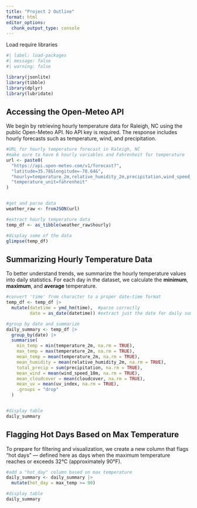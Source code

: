 ```yaml
---
title: "Project 2 Outline"
format: html
editor_options: 
  chunk_output_type: console
---
```


Load require libraries
```r
#| label: load-packages
#| message: false
#| warning: false

library(jsonlite)
library(tibble)
library(dplyr)
library(lubridate)
```

## Accessing the Open-Meteo API
We begin by retrieving hourly temperature data for Raleigh, NC using the public Open-Meteo API. No API key is required. The response includes hourly forecasts such as temperature, wind, and precipitation.

```r
#URL for hourly temperature forecast in Raleigh, NC
#make sure to have 6 hourly variables and Fahrenheit for temperature
url <- paste0(
  "https://api.open-meteo.com/v1/forecast?",
  "latitude=35.78&longitude=-78.64&",
  "hourly=temperature_2m,relative_humidity_2m,precipitation,wind_speed_10m,cloudcover,uv_index&",
  "temperature_unit=fahrenheit"
)


#get and parse data
weather_raw <- fromJSON(url)

#extract hourly temperature data
temp_df <- as_tibble(weather_raw$hourly)

#display some of the data
glimpse(temp_df)
```

## Summarizing Hourly Temperature Data

To better understand trends, we summarize the hourly temperature values into daily statistics. For each day in the dataset, we calculate the **minimum**, **maximum**, and **average** temperature.

```r
#convert 'time' from character to a proper date-time format
temp_df <- temp_df |> 
  mutate(datetime = ymd_hm(time),  #parse correctly
         date = as_date(datetime)) #extract just the date for daily summarization

#group by date and summarize
daily_summary <- temp_df |>
  group_by(date) |>
  summarise(
    min_temp = min(temperature_2m, na.rm = TRUE),
    max_temp = max(temperature_2m, na.rm = TRUE),
    mean_temp = mean(temperature_2m, na.rm = TRUE),
    mean_humidity = mean(relative_humidity_2m, na.rm = TRUE),
    total_precip = sum(precipitation, na.rm = TRUE),
    mean_wind = mean(wind_speed_10m, na.rm = TRUE),
    mean_cloudcover = mean(cloudcover, na.rm = TRUE),
    mean_uv = mean(uv_index, na.rm = TRUE),
    .groups = "drop"
  )


#display table
daily_summary
```

## Flagging Hot Days Based on Max Temperature

To prepare for filtering and visualization, we create a new column that flags "hot days" — defined here as days when the maximum temperature reaches or exceeds 32°C (approximately 90°F).

```r
#add a "hot_day" column based on max temperature
daily_summary <- daily_summary |> 
  mutate(hot_day = max_temp >= 90)

#display table
daily_summary
```
